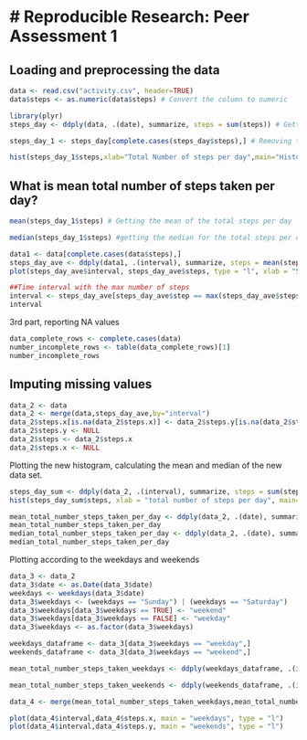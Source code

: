 # Reproducible Research: Peer Assessment 1
======================================================
## Loading and preprocessing the data

```r
data <- read.csv("activity.csv", header=TRUE)
data$steps <- as.numeric(data$steps) # Convert the column to numeric

library(plyr)
steps_day <- ddply(data, .(date), summarize, steps = sum(steps)) # Getting the total number of steps per day

steps_day_1 <- steps_day[complete.cases(steps_day$steps),] # Removing the NAs from the constructed data frame

hist(steps_day_1$steps,xlab="Total Number of steps per day",main="Histogram of total number of steps per day")
```
## What is mean total number of steps taken per day?
```r
mean(steps_day_1$steps) # Getting the mean of the total steps per day

median(steps_day_1$steps) #getting the median for the total steps per day

```


```r
data1 <- data[complete.cases(data$steps),]
steps_day_ave <- ddply(data1, .(interval), summarize, steps = mean(steps))# Getting the total number of steps per day
plot(steps_day_ave$interval, steps_day_ave$steps, type = "l", xlab = "5-minute interval", ylab = "average number of steps taken")

##Time interval with the max number of steps
interval <- steps_day_ave[steps_day_ave$step == max(steps_day_ave$steps),1]
interval
```

3rd part, reporting NA values
```r
data_complete_rows <- complete.cases(data)
number_incomplete_rows <- table(data_complete_rows)[1]
number_incomplete_rows
```

## Imputing missing values
```r
data_2 <- data
data_2 <- merge(data,steps_day_ave,by="interval")
data_2$steps.x[is.na(data_2$steps.x)] <- data_2$steps.y[is.na(data_2$steps.x)]
data_2$steps.y <- NULL
data_2$steps <- data_2$steps.x
data_2$steps.x <- NULL
```

Plotting the new histogram, calculating the mean and median of the new data set.
```r
steps_day_sum <- ddply(data_2, .(interval), summarize, steps = sum(steps))# Getting the total number of steps per day
hist(steps_day_sum$steps, xlab = "total number of steps per day", main="Total number of steps taken each day")

mean_total_number_steps_taken_per_day <- ddply(data_2, .(date), summarize, steps = mean(steps))#
mean_total_number_steps_taken_per_day
median_total_number_steps_taken_per_day <- ddply(data_2, .(date), summarize, steps = median(steps))#
median_total_number_steps_taken_per_day
```

Plotting according to the weekdays and weekends
```r
data_3 <- data_2
data_3$date <- as.Date(data_3$date)
weekdays <- weekdays(data_3$date)
data_3$weekdays <- (weekdays == "Sunday") | (weekdays == "Saturday")
data_3$weekdays[data_3$weekdays == TRUE] <- "weekend"
data_3$weekdays[data_3$weekdays == FALSE] <- "weekday"
data_3$weekdays <- as.factor(data_3$weekdays)

weekdays_dataframe <- data_3[data_3$weekdays == "weekday",]
weekends_dataframe <- data_3[data_3$weekdays == "weekend",]

mean_total_number_steps_taken_weekdays <- ddply(weekdays_dataframe, .(interval), summarize, steps = mean(steps))#

mean_total_number_steps_taken_weekends <- ddply(weekends_dataframe, .(interval), summarize, steps = mean(steps))#

data_4 <- merge(mean_total_number_steps_taken_weekdays,mean_total_number_steps_taken_weekends, by="interval")

plot(data_4$interval,data_4$steps.x, main = "weekdays", type = "l")
plot(data_4$interval,data_4$steps.y, main = "weekends", type = "l")

```
